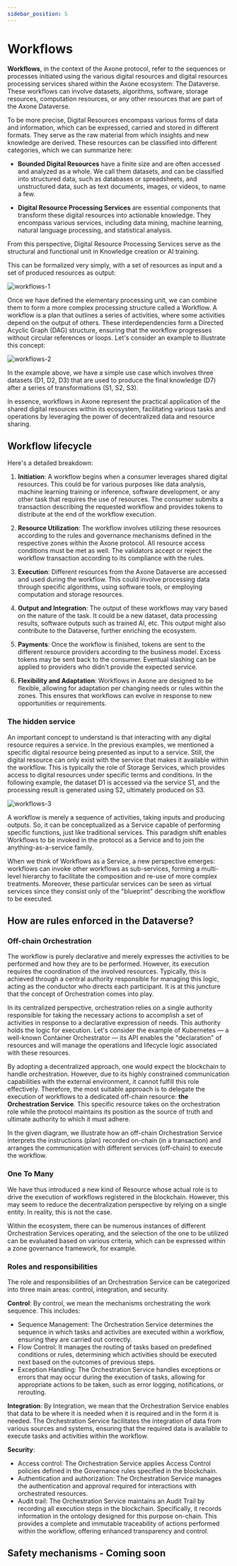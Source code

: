 ```yaml
---
sidebar_position: 5
---
```


# Workflows

**Workflows**, in the context of the Axone protocol, refer to the sequences or processes initiated using the various digital resources and digital resources processing services shared within the Axone ecosystem: The Dataverse. These workflows can involve datasets, algorithms, software, storage resources, computation resources, or any other resources that are part of the Axone Dataverse.

To be more precise, Digital Resources encompass various forms of data and information, which can be expressed, carried and stored in different formats. They serve as the raw material from which insights and new knowledge are derived. These resources can be classified into different categories, which we can summarize here:

- **Bounded Digital Resources** have a finite size and are often accessed and analyzed as a whole. We call them datasets, and can be classified into structured data, such as databases or spreadsheets, and unstructured data, such as text documents, images, or videos, to name a few.

- **Digital Resource Processing Services** are essential components that transform these digital resources into actionable knowledge. They encompass various services, including data mining, machine learning, natural language processing, and statistical analysis.

From this perspective, Digital Resource Processing Services serve as the structural and functional unit in Knowledge creation or AI training.

This can be formalized very simply, with a set of resources as input and a set of produced resources as output:

![workflows-1](/img/content/core-concepts/workflows-1.webp)

Once we have defined the elementary processing unit, we can combine them to form a more complex processing structure called a Workflow.
A workflow is a plan that outlines a series of activities, where some activities depend on the output of others. These interdependencies form a Directed Acyclic Graph (DAG) structure, ensuring that the workflow progresses without circular references or loops.
Let's consider an example to illustrate this concept:

![workflows-2](/img/content/core-concepts/workflows-2.webp)

In the example above, we have a simple use case which involves three datasets (D1, D2, D3) that are used to produce the final knowledge (D7) after a series of transformations (S1, S2, S3).

In essence, workflows in Axone represent the practical application of the shared digital resources within its ecosystem, facilitating various tasks and operations by leveraging the power of decentralized data and resource sharing.

## Workflow lifecycle

Here's a detailed breakdown:

1. **Initiation**: A workflow begins when a consumer leverages shared digital resources. This could be for various purposes like data analysis, machine learning training or inference, software development, or any other task that requires the use of resources. The consumer submits a transaction describing the requested workflow and provides tokens to distribute at the end of the workflow execution.

2. **Resource Utilization**: The workflow involves utilizing these resources according to the rules and governance mechanisms defined in the respective zones within the Axone protocol. All resource access conditions must be met as well. The validators accept or reject the workflow transaction according to its compliance with the rules.

3. **Execution**: Different resources from the Axone Dataverse are accessed and used during the workflow. This could involve processing data through specific algorithms, using software tools, or employing computation and storage resources.

4. **Output and Integration**: The output of these workflows may vary based on the nature of the task. It could be a new dataset, data processing results, software outputs such as trained AI, etc. This output might also contribute to the Dataverse, further enriching the ecosystem.

5. **Payments**: Once the workflow is finished, tokens are sent to the different resource providers according to the business model. Excess tokens may be sent back to the consumer. Eventual slashing can be applied to providers who didn't provide the expected service.

6. **Flexibility and Adaptation**: Workflows in Axone are designed to be flexible, allowing for adaptation per changing needs or rules within the zones. This ensures that workflows can evolve in response to new opportunities or requirements.

### The hidden service

An important concept to understand is that interacting with any digital resource requires a service. In the previous examples, we mentioned a specific digital resource being presented as input to a service. Still, the digital resource can only exist with the service that makes it available within the workflow. This is typically the role of Storage Services, which provides access to digital resources under specific terms and conditions.
In the following example, the dataset D1 is accessed via the service S1, and the processing result is generated using S2, ultimately produced on S3.

![workflows-3](/img/content/core-concepts/workflows-3.webp)

A workflow is merely a sequence of activities, taking inputs and producing outputs. So, it can be conceptualized as a Service capable of performing specific functions, just like traditional services. This paradigm shift enables Workflows to be invoked in the protocol as a Service and to join the anything-as-a-service family.

When we think of Workflows as a Service, a new perspective emerges: workflows can invoke other workflows as sub-services, forming a multi-level hierarchy to facilitate the composition and re-use of more complex treatments. Moreover, these particular services can be seen as virtual services since they consist only of the "blueprint" describing the workflow to be executed.

## How are rules enforced in the Dataverse?

### Off-chain Orchestration

The workflow is purely declarative and merely expresses the activities to be performed and how they are to be performed. However, its execution requires the coordination of the involved resources. Typically, this is achieved through a central authority responsible for managing this logic, acting as the conductor who directs each participant. It is at this juncture that the concept of Orchestration comes into play.

In its centralized perspective, orchestration relies on a single authority responsible for taking the necessary actions to accomplish a set of activities in response to a declarative expression of needs. This authority holds the logic for execution. Let's consider the example of Kubernetes — a well-known Container Orchestrator — its API enables the "declaration" of resources and will manage the operations and lifecycle logic associated with these resources.

By adopting a decentralized approach, one would expect the blockchain to handle orchestration. However, due to its highly constrained communication capabilities with the external environment, it cannot fulfill this role effectively. Therefore, the most suitable approach is to delegate the execution of workflows to a dedicated off-chain resource: **the Orchestration Service**. This specific resource takes on the orchestration role while the protocol maintains its position as the source of truth and ultimate authority to which it must adhere.

In the given diagram, we illustrate how an off-chain Orchestration Service interprets the instructions (plan) recorded on-chain (in a transaction) and arranges the communication with different services (off-chain) to execute the workflow.

### One To Many

We have thus introduced a new kind of Resource whose actual role is to drive the execution of workflows registered in the blockchain. However, this may seem to reduce the decentralization perspective by relying on a single entity. In reality, this is not the case.

Within the ecosystem, there can be numerous instances of different Orchestration Services operating, and the selection of the one to be utilized can be evaluated based on various criteria, which can be expressed within a zone governance framework, for example.

### Roles and responsibilities

The role and responsibilities of an Orchestration Service can be categorized into three main areas: control, integration, and security.

**Control**: By control, we mean the mechanisms orchestrating the work sequence. This includes:

- Sequence Management: The Orchestration Service determines the sequence in which tasks and activities are executed within a workflow, ensuring they are carried out correctly.
- Flow Control: It manages the routing of tasks based on predefined conditions or rules, determining which activities should be executed next based on the outcomes of previous steps.
- Exception Handling: The Orchestration Service handles exceptions or errors that may occur during the execution of tasks, allowing for appropriate actions to be taken, such as error logging, notifications, or rerouting.

**Integration**: By Integration, we mean that the Orchestration Service enables that data to be where it is needed when it is required and in the form it is needed. The Orchestration Service facilitates the integration of data from various sources and systems, ensuring that the required data is available to execute tasks and activities within the workflow.

**Security**:

- Access control: The Orchestration Service applies Access Control policies defined in the Governance rules specified in the blockchain.
- Authentication and authorization: The Orchestration Service manages the authentication and approval required for interactions with orchestrated resources.
- Audit trail: The Orchestration Service maintains an Audit Trail by recording all execution steps in the blockchain. Specifically, it records information in the ontology designed for this purpose on-chain. This provides a complete and immutable traceability of actions performed within the workflow, offering enhanced transparency and control.

## Safety mechanisms - Coming soon

